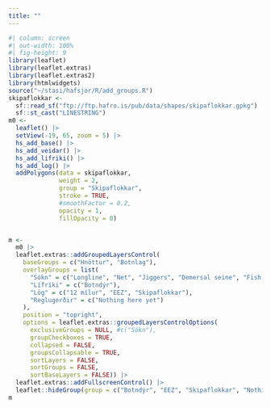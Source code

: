 ```yaml
---
title: ""
---
```


```r
#| column: screen
#| out-width: 100%
#| fig-height: 9
library(leaflet)
library(leaflet.extras)
library(leaflet.extras2)
library(htmlwidgets)
source("~/stasi/hafsjor/R/add_groups.R")
skipaflokkar <- 
  sf::read_sf("ftp://ftp.hafro.is/pub/data/shapes/skipaflokkar.gpkg") |> 
  sf::st_cast("LINESTRING")
m0 <-
  leaflet() |>
  setView(-19, 65, zoom = 5) |>
  hs_add_base() |> 
  hs_add_veidar() |> 
  hs_add_lifriki() |> 
  hs_add_log() |> 
  addPolygons(data = skipaflokkar,
              weight = 2,
              group = "Skipaflokkar",
              stroke = TRUE, 
              #smoothFactor = 0.2, 
              opacity = 1,
              fillOpacity = 0)


m <-
  m0 |>
  leaflet.extras::addGroupedLayersControl(
    baseGroups = c("Hnöttur", "Botnlag"),
    overlayGroups = list(
      "Sókn" = c("Longline", "Net", "Jiggers", "Demersal seine", "Fish trawl", "Shrimp trawl", "Nephrops trawl", "Dredge"),
      "Lífríki" = c("Botndýr"),
      "Lög" = c("12 mílur", "EEZ", "Skipaflokkar"),
      "Reglugerðir" = c("Nothing here yet")
    ),
    position = "topright",
    options = leaflet.extras::groupedLayersControlOptions(
      exclusiveGroups = NULL, #c("Sókn"),
      groupCheckboxes = TRUE,
      collapsed = FALSE,
      groupsCollapsable = TRUE,
      sortLayers = FALSE,
      sortGroups = FALSE,
      sortBaseLayers = FALSE)) |> 
  leaflet.extras::addFullscreenControl() |> 
  leaflet::hideGroup(group = c("Botndýr", "EEZ", "Skipaflokkar", "Nothing here yet"))
m
```

